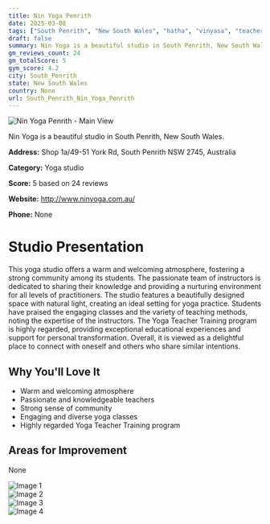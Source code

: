 ```yaml
---
title: Nin Yoga Penrith
date: 2025-03-08
tags: ["South Penrith", "New South Wales", "hatha", "vinyasa", "teacher training", "atmosphere", "community", "South Penrith"]  
draft: false
summary: Nin Yoga is a beautiful studio in South Penrith, New South Wales.
gm_reviews_count: 24
gm_totalScore: 5
gym_score: 4.2
city: South_Penrith
state: New South Wales
country: None
url: South_Penrith_Nin_Yoga_Penrith
---
```


<div className="aspect-[16/9] relative my-8">
  <img 
    src="https://lh5.googleusercontent.com/p/AF1QipMfbkkjaWgK0ftGG3drAHamiHPx6NnTqeedg0S-=w1920-h1080-k-no"
    alt="Nin Yoga Penrith - Main View"
    className="object-cover absolute inset-0 w-full h-full rounded-lg"
  />
</div>

Nin Yoga is a beautiful studio in South Penrith, New South Wales.

**Address:** Shop 1a/49-51 York Rd, South Penrith NSW 2745, Australia

**Category:** Yoga studio

**Score:** 5 based on 24 reviews

**Website:** http://www.ninyoga.com.au/

**Phone:** None

# Studio Presentation

This yoga studio offers a warm and welcoming atmosphere, fostering a strong community among its students. The passionate team of instructors is dedicated to sharing their knowledge and providing a nurturing environment for all levels of practitioners. The studio features a beautifully designed space with natural light, creating an ideal setting for yoga practice. Students have praised the engaging classes and the variety of teaching methods, noting the expertise of the instructors. The Yoga Teacher Training program is highly regarded, providing exceptional educational experiences and support for personal transformation. Overall, it is viewed as a delightful place to connect with oneself and others who share similar intentions.

## Why You'll Love It

- Warm and welcoming atmosphere
- Passionate and knowledgeable teachers
- Strong sense of community
- Engaging and diverse yoga classes
- Highly regarded Yoga Teacher Training program

## Areas for Improvement

None

<div className="grid grid-cols-1 xl:grid-cols-2 gap-4 my-8">
<div className="aspect-[4/3] relative"><img src="https://lh3.googleusercontent.com/p/AF1QipOx0IqLJKEEy5Y69z6w5DlJNokLM8muJbDmhwix=w1920-h1080-k-no" alt="Image 1" className="object-cover absolute inset-0 w-full h-full rounded-lg" /></div>
<div className="aspect-[4/3] relative"><img src="https://lh5.googleusercontent.com/p/AF1QipOMp9EfjG2naZl5mCNRVoy7QqKDAYGqyksF9o_N=w1920-h1080-k-no" alt="Image 2" className="object-cover absolute inset-0 w-full h-full rounded-lg" /></div>
<div className="aspect-[4/3] relative"><img src="https://lh5.googleusercontent.com/p/AF1QipN1WGtE6C5lkhA9d9cLFgnNF2FYX_nsOWi2I8Ms=w1920-h1080-k-no" alt="Image 3" className="object-cover absolute inset-0 w-full h-full rounded-lg" /></div>
<div className="aspect-[4/3] relative"><img src="https://lh5.googleusercontent.com/p/AF1QipPsh4csas045LzqvtrasBKRvHOcjitXxk9DtL1u=w1920-h1080-k-no" alt="Image 4" className="object-cover absolute inset-0 w-full h-full rounded-lg" /></div>
</div>
